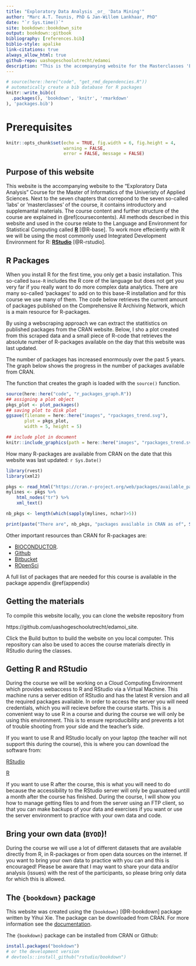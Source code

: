 ```yaml
--- 
title: "Exploratory Data Analysis _or_ 'Data Mining'"
author: "Marc A.T. Teunis, PhD & Jan-Willem Lankhaar, PhD"
date: "`r Sys.time()`"
site: bookdown::bookdown_site
output: bookdown::gitbook
bibliography: [references.bib]
biblio-style: apalike
link-citations: true
always_allow_html: true
github-repo: uashogeschoolutrecht/edamoi
description: "This is the accompanying website for the Masterclasses 'Exploratory Data Analysis _or_ 'Data Mining' of the Hogeschool Utrecht Master of Informatics"
---
```


```r
# source(here::here("code", "get_rmd_dependencies.R"))
# automatically create a bib database for R packages
knitr::write_bib(c(
  .packages(), 'bookdown', 'knitr', 'rmarkdown'
), 'packages.bib')

```

# Prerequisites

```r
knitr::opts_chunk$set(echo = TRUE, fig.width = 6, fig.height = 4,
                      warning = FALSE,
                      error = FALSE, message = FALSE)
```

## Purpose of this website
This website is the accompanying website to the "Exploratory Data Analysis" Course for the Master of Informatics of the Univeristy of Applied Sciences. Next to the seven chapters that correpond to the seven so-called 'labs' or 'masterclasses' of the course, it contains introductory and supplemantal materials. The course content and further structure of the course are explained in \@ref(coursecontents). All methods described in this website and used in the course relate to the Language and Environment for Statistical Computing called [**R**](https://cran.r-project.org/) [@R-base]. To work more effeciently with R we will be using the most commonly used Integrated Development Environment for R: [**RStudio**](https://www.rstudio.com) [@R-rstudio]. 

## R Packages
When you install R for the first time, you only get a basic installation. This so-called `base-R` includes the R core of the language but does not get you very far if you really want to do more complex data analytics. There are many so-called 'packages' to add on to this base-R installation and for this course we use many of them. The code below retrieves the current amount of packages published on the Comprehensive R Archiving Network, which is a main resource for R-packages. 

By using a webscraping approach we can extract the statitistics on published packages from the CRAN website. Below, I sho a plot created from this scraped data and a small piece of R-code that retrieves the absolute number of R-packages available on the day that this website was last updated.   

The number of packages has increased enormously over the past 5 years. The graph below shows the progress in the number of packages available from CRAN.

The function that creates the graph is loaded with the `source()` function.

```r
source(here::here("code", "r_packages_graph.R"))
## assigning a plot object 
pkgs_plot <- plot_packages()
## saving plot to disk plot
ggsave(filename = here::here("images", "rpackages_trend.svg"), 
       plot = pkgs_plot,
       width = 5, height = 5)

```

```r
## include plot in document
knitr::include_graphics(path = here::here("images", "rpackages_trend.svg"))
```

How many R-packages are available from CRAN on the date that this website was last updated: `r Sys.Date()` 

```r
library(rvest)
library(xml2)

pkgs <- read_html("https://cran.r-project.org/web/packages/available_packages_by_name.html")
mylines <- pkgs %>% 
    html_nodes("tr") %>%
    xml_text()

nb_pkgs <- length(which(sapply(mylines, nchar)>5))

print(paste("There are", nb_pkgs, "packages available in CRAN as of", Sys.Date()))
```

Other important resources than CRAN for R-packages are:

 - [BIOCONDUCTOR](https://www.bioconductor.org/).
 - [Github](https://github.com)
 - [Bitbucket](https://bitbucket.org/)
 - [ROpenSci](https://ropensci.org/packages/)

A full list of packages that are needed for this course is available in the package appendix \@ref(appendix) 

## Getting the materials
To compile this website locally, you can clone the website repository from 

https://github.com/uashogeschoolutrecht/edamoi_site. 

Click the Build button to build the website on you local computer. 
This repository can also be used to acces the course materials directly in RStudio during the classes.

## Getting R and RStudio
During the course we will be working on a Cloud Computing Environment which provides webaccess to R and RStudio via a Virtual Machine. This machine runs a server edition of RStudio and has the latest R version and all the required packages available. In order to access the server you will need credentials, which you will recieve before the course starts. This is a convenient way to use R in a course and during the course we will only be using this environment. This is to ensure reproducibility and prevents a lot of trouble shooting from your side and the teacher's side.

If you want to use R and RStudio locally on your laptop (the teacher will not support this during the course), this is where you can download the software from:

[RStudio](https://www.rstudio.com/products/rstudio/download/) 

[R](https://cran.r-project.org/)

If you want to use R after the course, this is what you will need to do because the accessibility to the RStudio server will only be guaruateed untill a month after the course has finished. During the course, I will show you how to manage getting files to and from the server using an FTP client, so that you can make backups of your data and exercises if you want or use the server environment to practice with your own data and code.

## Bring your own data (`BYOD`)!

During the course we will use a lot of different datasets that are available directly from R, in R-packages or from open data sources on the internet. If you want to bring your own data to practice with you can and this is encouraged! Please be aware that I may want to share your data and/or analysis (issues) with the rest of the participants, so please bring only data for which this is allowed.   

## The `{bookdown}` package
This website was created using the `{bookdown}` [@R-bookdown] package written by Yihui Xie. The package can be downloaded from CRAN. For more information see the [documentation](https://bookdown.org/yihui/bookdown/).

The `{bookdown}` package can be installed from CRAN or Github:

```r
install.packages("bookdown")
# or the development version
# devtools::install_github("rstudio/bookdown")
```
